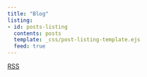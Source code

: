 ```yaml
---
title: "Blog"
listing:
- id: posts-listing
  contents: posts
  template: _css/post-listing-template.ejs
  feed: true
---
```


::: {#posts-listing}
:::


::: {.custom-link-div}
[<i class="bi bi-rss"></i> RSS](blog.xml)
:::
